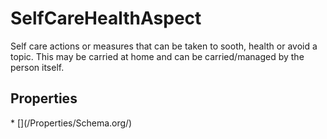 
# SelfCareHealthAspect

Self care actions or measures that can be taken to sooth, health or avoid a topic. This may be carried at home and can be carried/managed by the person itself.

## Properties

<Grid>
* [](/Properties/Schema.org/)

</Grid>

